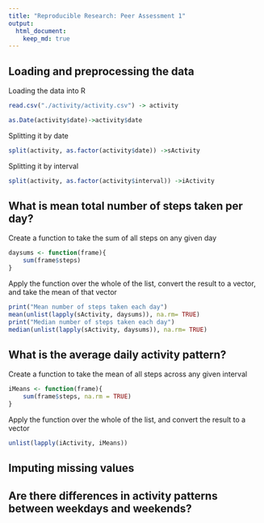 ```yaml
---
title: "Reproducible Research: Peer Assessment 1"
output: 
  html_document:
    keep_md: true
---
```



## Loading and preprocessing the data

Loading the data into R
```r
read.csv("./activity/activity.csv") -> activity
```

```r
as.Date(activity$date)->activity$date
```

Splitting it by date
```r
split(activity, as.factor(activity$date)) ->sActivity
```

Splitting it by interval
```r
split(activity, as.factor(activity$interval)) ->iActivity
```

## What is mean total number of steps taken per day?

Create a function to take the sum of all steps on any given day
```r
daysums <- function(frame){
    sum(frame$steps)
}
```

Apply the function over the whole of the list, convert the result to a vector, and take the mean of that vector
```r
print("Mean number of steps taken each day")
mean(unlist(lapply(sActivity, daysums)), na.rm= TRUE)
print("Median number of steps taken each day")
median(unlist(lapply(sActivity, daysums)), na.rm= TRUE)
```

## What is the average daily activity pattern?

Create a function to take the mean of all steps across any given interval
```r
iMeans <- function(frame){
    sum(frame$steps, na.rm = TRUE)
}
```

Apply the function over the whole of the list, and convert the result to a vector
```r
unlist(lapply(iActivity, iMeans))
```

## Imputing missing values



## Are there differences in activity patterns between weekdays and weekends?
